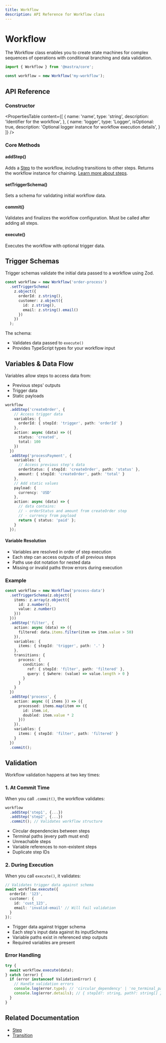 ```yaml
---
title: Workflow
description: API Reference for Workflow class
---
```


# Workflow

The Workflow class enables you to create state machines for complex sequences of operations with conditional branching and data validation.

```ts 
import { Workflow } from '@mastra/core';

const workflow = new Workflow('my-workflow');
```

## API Reference

### Constructor

<PropertiesTable
  content={[
    {
      name: 'name',
      type: 'string',
      description: 'Identifier for the workflow',
    },
    {
      name: 'logger',
      type: 'Logger<WorkflowLogMessage>',
      isOptional: true,
      description: 'Optional logger instance for workflow execution details',
    }
  ]}
/>

### Core Methods

#### addStep()
Adds a [Step](https://mastra.ai/docs/guide/reference/workflows/step) to the workflow, including transitions to other steps. Returns the workflow instance for chaining. [Learn more about steps](https://mastra.ai/docs/guide/reference/workflows/step).

#### setTriggerSchema()
Sets a schema for validating initial workflow data.

#### commit()
Validates and finalizes the workflow configuration. Must be called after adding all steps.

#### execute()
Executes the workflow with optional trigger data.

## Trigger Schemas

Trigger schemas validate the initial data passed to a workflow using Zod.

```ts showLineNumbers
const workflow = new Workflow('order-process')
  .setTriggerSchema(
    z.object({
      orderId: z.string(),
      customer: z.object({
        id: z.string(),
        email: z.string().email()
      })
    })
  );
```

The schema:
- Validates data passed to `execute()`
- Provides TypeScript types for your workflow input

## Variables & Data Flow

Variables allow steps to access data from:
- Previous steps' outputs
- Trigger data
- Static payloads

```ts showLineNumbers
workflow
  .addStep('createOrder', {
    // Access trigger data
    variables: {
      orderId: { stepId: 'trigger', path: 'orderId' }
    },
    action: async (data) => ({
      status: 'created',
      total: 100
    })
  })
  .addStep('processPayment', {
    variables: {
      // Access previous step's data
      orderStatus: { stepId: 'createOrder', path: 'status' },
      amount: { stepId: 'createOrder', path: 'total' }
    },
    // Add static values
    payload: {
      currency: 'USD'
    },
    action: async (data) => {
      // data contains:
      // - orderStatus and amount from createOrder step
      // - currency from payload
      return { status: 'paid' };
    }
  });
```

#### Variable Resolution
- Variables are resolved in order of step execution
- Each step can access outputs of all previous steps
- Paths use dot notation for nested data
- Missing or invalid paths throw errors during execution

### Example

```ts showLineNumbers
const workflow = new Workflow('process-data')
  .setTriggerSchema(z.object({
    items: z.array(z.object({
      id: z.number(),
      value: z.number()
    }))
  }))
  .addStep('filter', {
    action: async (data) => ({
      filtered: data.items.filter(item => item.value > 50)
    }),
    variables: {
      items: { stepId: 'trigger', path: '.' }
    },
    transitions: {
      process: {
        condition: {
          ref: { stepId: 'filter', path: 'filtered' },
          query: { $where: (value) => value.length > 0 }
        }
      }
    }
  })
  .addStep('process', {
    action: async ({ items }) => ({
      processed: items.map(item => ({
        id: item.id,
        doubled: item.value * 2
      }))
    }),
    variables: {
      items: { stepId: 'filter', path: 'filtered' }
    }
  })
  .commit();
```

## Validation

Workflow validation happens at two key times:

### 1. At Commit Time
When you call `.commit()`, the workflow validates:
```ts showLineNumbers
workflow
  .addStep('step1', {...})
  .addStep('step2', {...})
  .commit(); // Validates workflow structure
```

- Circular dependencies between steps
- Terminal paths (every path must end)
- Unreachable steps
- Variable references to non-existent steps
- Duplicate step IDs

### 2. During Execution
When you call `execute()`, it validates:
```ts showLineNumbers
// Validates trigger data against schema
await workflow.execute({
  orderId: '123',
  customer: {
    id: 'cust_123',
    email: 'invalid-email' // Will fail validation
  }
});
```

- Trigger data against trigger schema
- Each step's input data against its inputSchema
- Variable paths exist in referenced step outputs
- Required variables are present

### Error Handling
```ts showLineNumbers
try {
  await workflow.execute(data);
} catch (error) {
  if (error instanceof ValidationError) {
    // Handle validation errors
    console.log(error.type); // 'circular_dependency' | 'no_terminal_path' | 'unreachable_step'
    console.log(error.details); // { stepId?: string, path?: string[] }
  }
}
```

## Related Documentation
- [Step](https://mastra.ai/docs/guide/reference/workflows/step)
- [Transition](https://mastra.ai/docs/guide/reference/workflows/transition)
